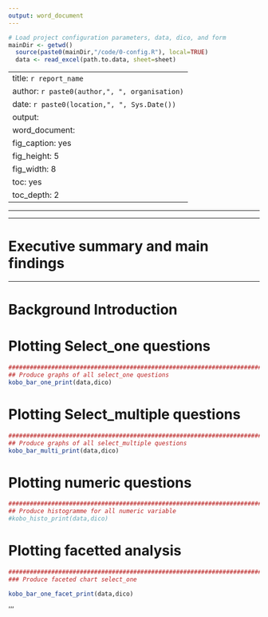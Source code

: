 ```yaml
---
output: word_document
---
```



```r
# Load project configuration parameters, data, dico, and form
mainDir <- getwd()
  source(paste0(mainDir,"/code/0-config.R"), local=TRUE)
  data <- read_excel(path.to.data, sheet=sheet)


```

---
title: `r report_name`
author: `r paste0(author,", ", organisation)`
date: `r paste0(location,", ", Sys.Date())`
output: 
  word_document: 
    fig_caption: yes
    fig_height: 5
    fig_width: 8
    toc: yes
    toc_depth: 2
---

***
***
# Executive summary and main findings

***
# Background Introduction

# Plotting Select_one questions



```r

#########################################################################################
## Produce graphs of all select_one questions
kobo_bar_one_print(data,dico)


```

# Plotting Select_multiple questions

```r



#########################################################################################
## Produce graphs of all select_multiple questions
kobo_bar_multi_print(data,dico)

```


# Plotting numeric questions

```r
#########################################################################################
## Produce histogramme for all numeric variable
#kobo_histo_print(data,dico)

```

# Plotting facetted analysis

```r

########################################################################################
### Produce faceted chart select_one

kobo_bar_one_facet_print(data,dico)
```
'''

```

```
